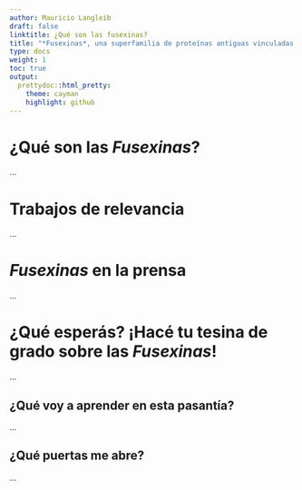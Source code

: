 ```yaml
---
author: Mauricio Langleib
draft: false
linktitle: ¿Qué son las fusexinas?
title: "*Fusexinas*, una superfamilia de proteínas antiguas vinculadas al orígen de los eucariotas"
type: docs
weight: 1
toc: true
output:
  prettydoc::html_pretty:
    theme: cayman
    highlight: github
---
```


# ¿Qué son las _Fusexinas_?
...

# Trabajos de relevancia
...

# _Fusexinas_ en la prensa
...

# ¿Qué esperás? ¡Hacé tu tesina de grado sobre las _Fusexinas_!
...

## ¿Qué voy a aprender en esta pasantía?
...

## ¿Qué puertas me abre?
...
